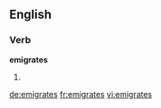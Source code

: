 ==English==

===Verb===
'''emigrates'''

# {{third-person singular of|emigrate}}

[[de:emigrates]]
[[fr:emigrates]]
[[vi:emigrates]]